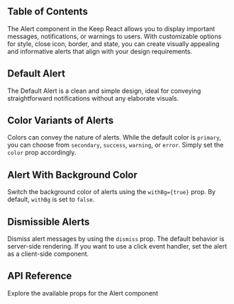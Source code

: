 

## Table of Contents

The Alert component in the Keep React allows you to display important messages, notifications, or warnings to users. With customizable options for style, close icon, border, and state, you can create visually appealing and informative alerts that align with your design requirements.

## Default Alert

The Default Alert is a clean and simple design, ideal for conveying straightforward notifications without any elaborate visuals.

<CodePreview github="Alert" code={DefaultAlertCode}>
  <DefaultAlert />
</CodePreview>

## Color Variants of Alerts

Colors can convey the nature of alerts. While the default color is `primary`, you can choose from `secondary`, `success`, `warning`, or `error`. Simply set the `color` prop accordingly.

<CodePreview github="Alert" code={AlertWithColorVariantCode}>
  <AlertWithColorVariant />
</CodePreview>

## Alert With Background Color

Switch the background color of alerts using the `withBg={true}` prop. By default, `withBg` is set to `false`.

<CodePreview github="Alert" code={AlertWithBgColorCode}>
  <AlertWithBgColor />
</CodePreview>

## Dismissible Alerts

Dismiss alert messages by using the `dismiss` prop. The default behavior is server-side rendering. If you want to use a click event handler, set the alert as a client-side component.

<CodePreview github="Alert" code={AlertWithDismissIconCode}>
  <AlertWithDismissIcon />
</CodePreview>

## API Reference

Explore the available props for the Alert component

<ComponentApi data={alertApiData} />
